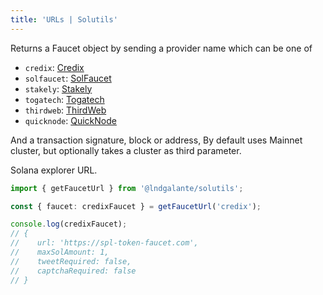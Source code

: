 ```yaml
---
title: 'URLs | Solutils'
---
```



Returns a Faucet object by sending a provider name which can be one of

- `credix`: [Credix](https://spl-token-faucet.com)
- `solfaucet`: [SolFaucet](https://solfaucet.com)
- `stakely`: [Stakely](https://stakely.io/en/faucet/solana-sol)
- `togatech`: [Togatech](https://solfaucet.togatech.org)
- `thirdweb`: [ThirdWeb](https://thirdweb.com/faucet/solana)
- `quicknode`: [QuickNode](https://faucet.quicknode.com/solana/devnet)

And a transaction signature, block or address,
By default uses Mainnet cluster, but optionally takes a cluster as third parameter.

Solana explorer URL.

```typescript {1,3}
import { getFaucetUrl } from '@lndgalante/solutils';

const { faucet: credixFaucet } = getFaucetUrl('credix');

console.log(credixFaucet);
// {
//    url: 'https://spl-token-faucet.com',
//    maxSolAmount: 1,
//    tweetRequired: false,
//    captchaRequired: false
// }
```
